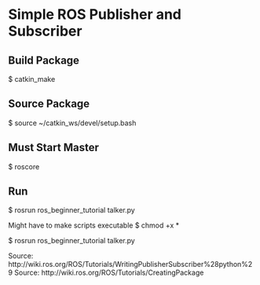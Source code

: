 # Simple ROS Publisher and Subscriber

## Build Package
$ catkin_make

## Source Package
$ source ~/catkin_ws/devel/setup.bash  

## Must Start Master
$ roscore

## Run
$ rosrun ros_beginner_tutorial talker.py

Might have to make scripts executable
$ chmod +x *

$ rosrun ros_beginner_tutorial talker.py

Source: http://wiki.ros.org/ROS/Tutorials/WritingPublisherSubscriber%28python%29
Source: http://wiki.ros.org/ROS/Tutorials/CreatingPackage
